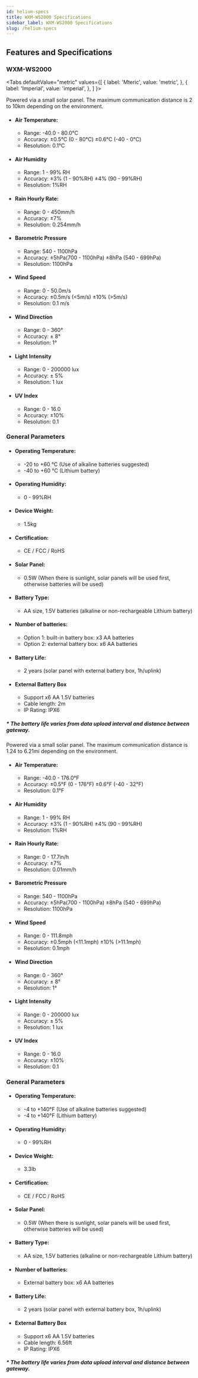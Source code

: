 ```yaml
---
id: helium-specs
title: WXM-WS2000 Specifications
sidebar_label: WXM-WS2000 Specifications
slug: /helium-specs
---
```



## Features and Specifications

### WXM-WS2000

<Tabs
  defaultValue="metric"
  values={[
    { label: 'Mteric', value: 'metric', },
    { label: 'Imperial', value: 'imperial', },
  ]
}>

<TabItem value="metric">

Powered via a small solar panel.
The maximum communication distance is 2 to 10km depending on the environment.

- #### Air Temperature:

    - Range: -40.0 - 80.0°C
    - Accuracy: ±0.5℃ (0 - 80℃) ±0.6℃ (-40 - 0℃)
    - Resolution: 0.1°C 

- #### Air Humidity

    - Range: 1 - 99% RH
    - Accuracy: ±3% (1 - 90%RH) ±4% (90 - 99%RH)
    - Resolution: 1%RH

- #### Rain Hourly Rate:

    - Range: 0 - 450mm/h
    - Accuracy: ±7%
    - Resolution: 0.254mm/h

- #### Barometric Pressure

    - Range: 540 - 1100hPa
    - Accuracy: ±5hPa(700 - 1100hPa) ±8hPa (540 - 699hPa)
    - Resolution: 1100hPa

- #### Wind Speed 

    - Range: 0 - 50.0m/s
    - Accuracy: ±0.5m/s (<5m/s) ±10% (>5m/s)
    - Resolution: 0.1 m/s

- #### Wind Direction

    - Range: 0 - 360°
    - Accuracy: ± 8°
    - Resolution: 1°

- #### Light Intensity

    - Range: 0 - 200000 lux
    - Accuracy: ± 5%
    - Resolution: 1 lux

- #### UV Index

    - Range: 0 - 16.0
    - Accuracy: ±10%
    - Resolution: 0.1

### General Parameters

- #### Operating Temperature: 
    - -20 to +60 °C (Use of alkaline batteries suggested) 
    - -40 to +60 °C (Lithium battery)

- #### Operating Humidity:

    - 0 - 99%RH

- #### Device Weight:

    - 1.5kg

- #### Certification:

    - CE / FCC / RoHS

- #### Solar Panel:

    -  0.5W (When there is sunlight, solar panels will be used first, otherwise batteries will be used)

- #### Battery Type:

    - AA size, 1.5V batteries (alkaline or non-rechargeable Lithium battery)

- #### Number of batteries:

    - Option 1: built-in battery box: x3 AA batteries 
    - Option 2: external battery box: x6 AA batteries

- #### Battery Life:

    - 2 years (solar panel with external battery box, 1h/uplink)

- #### External Battery Box

    - Support x6 AA 1.5V batteries
    - Cable length: 2m
    - IP Rating: IPX6


##### * The battery life varies from data upload interval and distance between gateway.

</TabItem>

<TabItem value="imperial">

Powered via a small solar panel.
The maximum communication distance is 1.24 to 6.21mi depending on the environment.

- #### Air Temperature:

    - Range: -40.0 - 176.0°F
    - Accuracy: ±0.5°F (0 - 176°F) ±0.6°F (-40 - 32°F)
    - Resolution: 0.1°F 

- #### Air Humidity

    - Range: 1 - 99% RH
    - Accuracy: ±3% (1 - 90%RH) ±4% (90 - 99%RH)
    - Resolution: 1%RH

- #### Rain Hourly Rate:

    - Range: 0 - 17.7in/h
    - Accuracy: ±7%
    - Resolution: 0.01mm/h

- #### Barometric Pressure

    - Range: 540 - 1100hPa
    - Accuracy: ±5hPa(700 - 1100hPa) ±8hPa (540 - 699hPa)
    - Resolution: 1100hPa

- #### Wind Speed 

    - Range: 0 - 111.8mph
    - Accuracy: ±0.5mph (<11.1mph) ±10% (>11.1mph)
    - Resolution: 0.1mph

- #### Wind Direction

    - Range: 0 - 360°
    - Accuracy: ± 8°
    - Resolution: 1°

- #### Light Intensity

    - Range: 0 - 200000 lux
    - Accuracy: ± 5%
    - Resolution: 1 lux

- #### UV Index

    - Range: 0 - 16.0
    - Accuracy: ±10%
    - Resolution: 0.1

### General Parameters

- #### Operating Temperature: 
    - -4 to +140°F (Use of alkaline batteries suggested) 
    - -4 to +140°F (Lithium battery)

- #### Operating Humidity:

    - 0 - 99%RH

- #### Device Weight:

    - 3.3lb

- #### Certification:

    - CE / FCC / RoHS

- #### Solar Panel:

    -  0.5W (When there is sunlight, solar panels will be used first, otherwise batteries will be used)

- #### Battery Type:

    - AA size, 1.5V batteries (alkaline or non-rechargeable Lithium battery)

- #### Number of batteries:

    - External battery box: x6 AA batteries

- #### Battery Life:

    - 2 years (solar panel with external battery box, 1h/uplink)

- #### External Battery Box

    - Support x6 AA 1.5V batteries
    - Cable length: 6.56ft
    - IP Rating: IPX6


##### * The battery life varies from data upload interval and distance between gateway.

</TabItem>

</Tabs>










